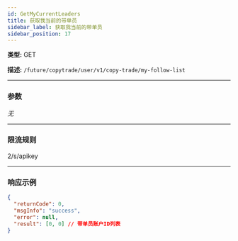 ```yaml
---
id: GetMyCurrentLeaders
title: 获取我当前的带单员
sidebar_label: 获取我当前的带单员
sidebar_position: 17
---
```


**类型:** GET

**描述:** `/future/copytrade/user/v1/copy-trade/my-follow-list`

---

### 参数

_无_

---

### 限流规则

2/s/apikey

---

### 响应示例

```json
{
  "returnCode": 0,
  "msgInfo": "success",
  "error": null,
  "result": [0, 0] // 带单员账户ID列表
}
```